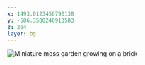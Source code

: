 ```yaml
---
x: 1493.0123456790138
y: -586.3580246913583
z: 204
layer: bg
---
```



<img
  class="w-500px max-w-none rounded-xl"
  src={miniGarden}
  alt="Miniature moss garden growing on a brick"
/>